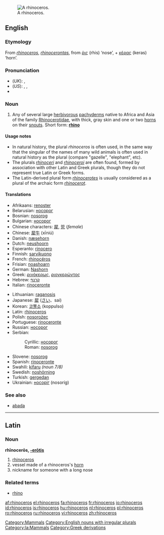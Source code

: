 [[Image:Ceratotherium simum kwh.jpg|thumb|right|A rhinoceros.]]
==English==
{{wikipedia}}
===Etymology===
From {{L.}} ''[[#Latin|rhinoceros]]'', ''[[rhinocerontas]]'', from {{Gr.}} [[ῥις]] (rhis) ‘nose’, + [[κέρας]] (keras) ‘horn’.

===Pronunciation===
*(''UK''): {{IPA|/raɪˈnɒsərəs/}}, {{SAMPA|/raI"nQs@r@s/}}
*(''US''): {{AHD|rī-näsʹərəs}}, {{IPA|/raɪˈnɑːsərəs/}}, {{SAMPA|/raI"nA:s@r@s/}}
*{{audio|en-us-rhinoceros.ogg|Audio (US)}}

===Noun===
{{en-noun|sg=rhinoceros|pl='''rhinoceros''', '''[[rhinoceroses]]''' or (academic) '''[[rhinocerotes]]'''}}

# Any of several large [[herbivorous]] [[pachyderm]]s native to Africa and Asia of the family [[Rhinocerotidae]], with thick, gray skin and one or two [[horn]]s on their [[snout]]s. Short form: '''[[rhino]]'''

====Usage notes====
{{unreferenced}}
*In natural history, the plural ''rhinoceros'' is often used, in the same way that the singular of the names of many wild animals is often used in natural history as the plural (compare "gazelle", "elephant", etc).
*The plurals ''[[rhinoceri]]'' and ''[[rhinoceroi]]'' are often found, formed by association with other Latin and Greek plurals, though they do not represent true Latin or Greek forms.
*The Latin-derived plural form ''[[rhinocerotes]]'' is usually considered as a plural of the archaic form ''[[rhinocerot]]''.

====Translations====
{{top}}
*Afrikaans: [[renoster]]
*Belarusian: [[носорог]] {{m}}
*Bosnian: [[nosorog]] {{m}}
*Bulgarian: [[носорог]] {{m}}
*Chinese characters: [[犀]], [[兕]] (''female'')
*Chinese: [[犀牛]] (xīniú)
*Danish: [[næsehorn]] {{n}}
*Dutch: [[neushoorn]] {{m}}
*Esperanto: [[rinocero]]
*Finnish: [[sarvikuono]]
*French: [[rhinocéros]] {{m}}
*Frisian: [[noashoarn]]
*German: [[Nashorn]] {{m}}
*Greek: [[ρινόκερως]], [[ριονκερώντος]]
*Hebrew: [[קרנף]] {{m}}
*Italian: [[rinoceronte]] {{m}}
{{mid}}
*Lithuanian: [[raganosis]] {{m}}
*Japanese: [[犀]] ([[さい]]、sai)
*Korean: [[코뿔소]] (koppulso)
*Latin: [[rhinoceros#Latin|rhinoceros]] {{m}}
*Polish: [[nosorożec]] {{m}}
*Portuguese: [[rinoceronte]] {{m}}
*Russian: [[носорог]] {{m}}
*Serbian:
*:Cyrillic: [[носорог]] {{m}}
*:Roman: [[nosorog]] {{m}}
*Slovene: [[nosorog]] {{m}}
*Spanish: [[rinoceronte]] {{m}}
*Swahili: [[kifaru]] ''(noun 7/8)''
*Swedish: [[noshörning]] {{c}}
*Turkish: [[gergedan]]
*Ukrainian: [[носоріг]] (nosoríg) {{m}}
{{bottom}}

===See also===
*[[abada]]

----

==Latin==

===Noun===
'''rhīnocerōs, [[Wiktionary Appendix:Latin third declension|-erōtis]]''' {{m}}

#[[rhinoceros#English|rhinoceros]]
#vessel made of a rhinoceros's [[horn]]
#nickname for someone with a long nose

===Related terms===
*[[rhino]]

[[Category:Mammals]]
[[Category:English nouns with irregular plurals]]
[[Category:la:Mammals]]
[[Category:Greek derivations]]

[[af:rhinoceros]]
[[el:rhinoceros]]
[[fa:rhinoceros]]
[[fr:rhinoceros]]
[[io:rhinoceros]]
[[id:rhinoceros]]
[[is:rhinoceros]]
[[hu:rhinoceros]]
[[nl:rhinoceros]]
[[pl:rhinoceros]]
[[ro:rhinoceros]]
[[ru:rhinoceros]]
[[vi:rhinoceros]]
[[zh:rhinoceros]]